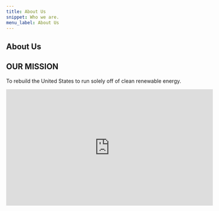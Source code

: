 ```yaml
---
title: About Us
snippet: Who we are.
menu_label: About Us
---
```


## About Us

## OUR MISSION

To rebuild the United States to run solely off of clean renewable energy.

<div>
  <iframe width="560" height="315" src="https://www.youtube.com/embed/xKxrkht7CpY?si=HC0ycUWXyB_94f2o" title="YouTube video player" frameborder="0" allow="accelerometer; autoplay; clipboard-write; encrypted-media; gyroscope; picture-in-picture; web-share" referrerpolicy="strict-origin-when-cross-origin" allowfullscreen />
</div>

## OUR STORY

Helios, the Greek God of the Sun. He was thought to ride a golden chariot which brought the Sun across the skies each day from east to west. Although we don’t have any chariots, we were founded on the ideals of being responsible for our World’s life, just like Helios. We intend to make a difference for our planet, and for our clients. We strive to set ourselves apart by providing a different solar experience: Simple, Smooth, and Saving money for all of our clients. Both founders came directly from the Solar industry and have an extensive background in entrepreneurship and customer service.

## HOW WE WORK

Every company will tell you they’re the best…\
How can you ever really ever know? We’ve found a way.

What we’ve done is partner with multiple different installers. Some doing $10M in business annually, others doing over $100M. By using multiple installers it allows us to ‘shop’ the market for you and always be able to best serve our clients with what’s available.

Whichever of our premier installers is offering the best deal at the time, we start there. If after meeting with you we determine it could be advantageous for you and us to use a different installer, then we do just that.
